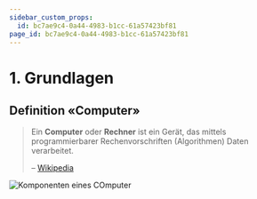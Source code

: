 ```yaml
---
sidebar_custom_props:
  id: bc7ae9c4-0a44-4983-b1cc-61a57423bf81
page_id: bc7ae9c4-0a44-4983-b1cc-61a57423bf81
---
```

# 1. Grundlagen

## Definition «Computer»

> Ein **Computer** oder **Rechner** ist ein Gerät, das mittels  programmierbarer Rechenvorschriften (Algorithmen)  Daten verarbeitet.
>
> – [Wikipedia][1]

![Komponenten eines COmputer](images/00-computer.jpg)


[1]: https://de.wikipedia.org/wiki/Computer
